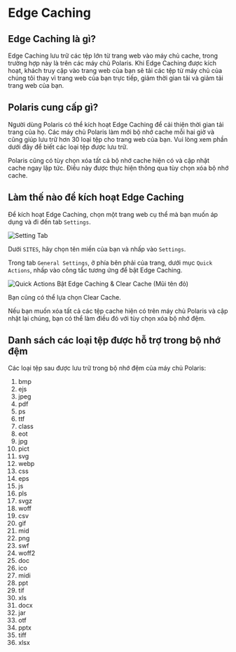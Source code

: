 # Edge Caching

## Edge Caching là gì?

Edge Caching lưu trữ các tệp lớn từ trang web vào máy chủ cache, trong trường hợp này là trên các máy chủ Polaris. Khi
Edge Caching được kích hoạt, khách truy cập vào trang web của bạn sẽ tải các tệp từ máy chủ của chúng tôi thay vì trang
web của bạn trực tiếp, giảm thời gian tải và giảm tải trang web của bạn.

## Polaris cung cấp gì?

Người dùng Polaris có thể kích hoạt Edge Caching để cải thiện thời gian tải trang của họ. Các máy chủ Polaris làm mới
bộ nhớ cache mỗi hai giờ và cũng giúp lưu trữ hơn 30 loại tệp cho trang web của bạn. Vui lòng xem phần dưới đây để
biết các loại tệp được lưu trữ.

Polaris cũng có tùy chọn xóa tất cả bộ nhớ cache hiện có và cập nhật cache ngay lập tức. Điều này được thực hiện thông
qua tùy chọn xóa bộ nhớ cache.

## Làm thế nào để kích hoạt Edge Caching

Để kích hoạt Edge Caching, chọn một trang web cụ thể mà bạn muốn áp dụng và đi đến tab `Settings`.

![Setting Tab](/img/security-center/overview/settings-tab.png)

Dưới `SITES`, hãy chọn tên miền của bạn và nhấp vào `Settings`.

Trong tab `General Settings`, ở phía bên phải của trang, dưới mục `Quick Actions`, nhấp vào công tắc tương ứng để bật
Edge Caching.

![Quick Actions](/img/security-center/access-control/edge-caching-quick-actions.png)
Bật Edge Caching & Clear Cache (Mũi tên đỏ)

Bạn cũng có thể lựa chọn Clear Cache.

Nếu bạn muốn xóa tất cả các tệp cache hiện có trên máy chủ Polaris và cập nhật lại chúng, bạn có thể làm điều đó với
tùy chọn xóa bộ nhớ đệm.

## Danh sách các loại tệp được hỗ trợ trong bộ nhớ đệm

Các loại tệp sau được lưu trữ trong bộ nhớ đệm của máy chủ Polaris:

1. bmp
2. ejs
3. jpeg
4. pdf
5. ps
6. ttf
7. class
8. eot
9. jpg
10. pict
11. svg
12. webp
13. css
14. eps
15. js
16. pls
17. svgz
18. woff
19. csv
20. gif
21. mid
22. png
23. swf
24. woff2
25. doc
26. ico
27. midi
28. ppt
29. tif
30. xls
31. docx
32. jar
33. otf
34. pptx
35. tiff
36. xlsx


